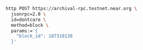 ```bash
http POST https://archival-rpc.testnet.near.org \
  jsonrpc=2.0 \
  id=dontcare \
  method=block \
  params:='{
    "block_id": 187310138
  }'
```

